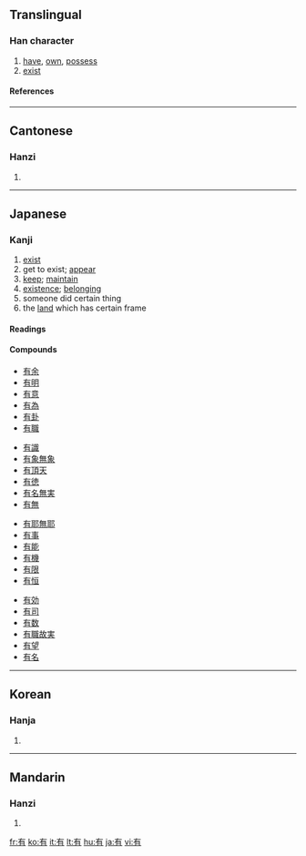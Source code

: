 ==Translingual==
{{Han stroke|[[Image:有-order.gif]]<br>Traditional stroke order<br>[[Image:有-jorder.gif]]<br>Japanese and Korean<br>stroke order}}
===Han character===
{{Han char|rn=74|rad=月|as=02|sn=6|four=4022<sub>7</sub>|canj=大月 (KB)}}
# [[have]], [[own]], [[possess]]
# [[exist]]
====References====
{{Han ref|kx=0504.200|dkj=14332|dj=0880.020|hdz=32041.050|uh=6709|ud=26377|bh=A6B3|bd=42675}}

----

==Cantonese==
===Hanzi===
{{yue-hanzi|jyut=|y=yau5, yau6}}
# {{defn|Cantonese}}

----
== Japanese ==
===Kanji===
{{ja-kanji|grade=3|rs=月02}}
# [[exist]]
# get to exist; [[appear]]
# [[keep]]; [[maintain]]
# [[existence]]; [[belonging]]
# someone did certain thing
# the [[land]] which has certain frame
====Readings====
{{ja-readings|kanon=[[ゆう]] ([[yū]])|goon=[[う]] ([[u]])|kun=[[ある]] ([[aru]]), [[もつ]] ([[motsu]]), [[たもつ]] ([[tamotsu]])|nadzuke=[[あり]] (''ari''), [[すみ]] (''sumi''), [[たもつ]] (''tamotsu''), [[とお]] (''tō''), [[とも]] (''tomo''), [[なお]] (''nao''), [[なり]] (''nari''), [[みち]] (''michi''), [[もち]] (''mochi''), [[り]] (''ri'')}}
====Compounds====
{{top4}}
*[[有余]]
*[[有明]]
*[[有意]]
*[[有為]]
*[[有卦]]
*[[有職]]
{{mid4}}
*[[有識]]
*[[有象無象]]
*[[有頂天]]
*[[有徳]]
*[[有名無実]]
*[[有無]]
{{mid4}}
*[[有耶無耶]]
*[[有事]]
*[[有能]]
*[[有機]]
*[[有限]]
*[[有恒]]
{{mid4}}
*[[有効]]
*[[有司]]
*[[有数]]
*[[有職故実]]
*[[有望]]
*[[有名]]
{{bottom}}

----

==Korean==
===Hanja===
{{ko-hanja|hangeul=유|eumhun=[[있다]] (Itta)|rv=yu|mr=yu|y=yu}}
# {{defn|Korean}}

----
==Mandarin==
===Hanzi===
{{cmn-hanzi|pin=[[yǒu]] ([[you3]])|wg=yu<sup>3</sup>}}
# {{defn|Mandarin}}

[[fr:有]]
[[ko:有]]
[[it:有]]
[[lt:有]]
[[hu:有]]
[[ja:有]]
[[vi:有]]
